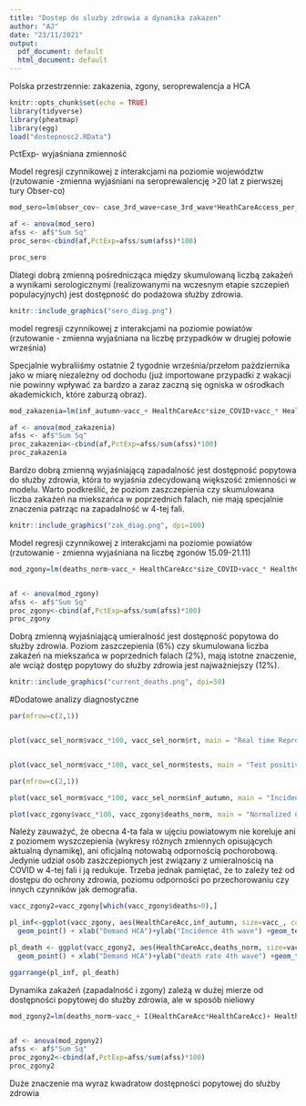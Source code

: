 ---
title: "Dostep do sluzby zdrowia a dynamika zakazen"
author: "AJ"
date: "23/11/2021"
output:
  pdf_document: default
  html_document: default
---
Polska przestrzennie: zakazenia, zgony, seroprewalencja a HCA

```{r setup, include=FALSE}
knitr::opts_chunk$set(echo = TRUE)
library(tidyverse)
library(pheatmap)
library(egg)
load("dostepnosc2.RData")

```
PctExp- wyjaśniana zmienność

Model regresji czynnikowej z interakcjami na poziomie województw (rzutowanie -zmienna wyjaśniani na seroprewalencję >20 lat z pierwszej tury Obser-co) 




```{r }
mod_sero=lm(obser_cov~ case_3rd_wave+case_3rd_wave*HeathCareAccess_per_w+HeathCareAccess_w*case_3rd_wave+case_3rd_wave*HeathCareAccess_per_w*proc_vac_full_w, data=woj_com)

af <- anova(mod_sero)
afss <- af$"Sum Sq"
proc_sero<-cbind(af,PctExp=afss/sum(afss)*100)

proc_sero

```

Dlategi dobrą zmienną pośrednicząca między skumulowaną liczbą zakażeń a wynikami serologicznymi (realizowanymi na wczesnym etapie szczepień populacyjnych) jest dostępność do podażowa służby zdrowia.
```{r}
knitr::include_graphics("sero_diag.png")
```

model regresji czynnikowej z interakcjami na poziomie powiatów (rzutowanie - zmienna wyjaśniana na liczbę przypadków w drugiej połowie września) 

Specjalnie wybraliiśmy ostatnie 2 tygodnie września/przełom pażdziernika jako w miarę niezależny od dochodu (już importowane przypadki z wakacji nie powinny wpływać za bardzo a zaraz zaczną się ogniska w ośrodkach akademickich, które zaburzą obraz).

```{r }
mod_zakazenia=lm(inf_autumn~vacc_+ HealthCareAcc*size_COVID+vacc_* HealthCareAcc*size_COVID*HealthAcc_phys, data=vacc_sel_norm)

af <- anova(mod_zakazenia)
afss <- af$"Sum Sq"
proc_zakazenia<-cbind(af,PctExp=afss/sum(afss)*100)
proc_zakazenia
```
Bardzo dobrą zmienną wyjaśniającą zapadalność jest dostępność popytowa do służby zdrowia, która to wyjaśnia zdecydowaną większość zmienności w modelu. Warto podkreślić, że poziom zaszczepienia czy skumulowana liczba zakaźeń na miekszańca w poprzednich falach, nie mają specjalnie znaczenia patrząc na zapadalność w 4-tej fali. 

```{r}
knitr::include_graphics("zak_diag.png", dpi=100)
```



Model regresji czynnikowej z interakcjami na poziomie powiatów (rzutowanie - zmienna wyjaśniana na liczbę zgonów 15.09-21.11) 

```{r }
mod_zgony=lm(deaths_norm~vacc_+ HealthCareAcc*size_COVID+vacc_* HealthCareAcc*size_COVID*HealthAcc_phys, data=vacc_zgony)


af <- anova(mod_zgony)
afss <- af$"Sum Sq"
proc_zgony<-cbind(af,PctExp=afss/sum(afss)*100)
proc_zgony
```
Dobrą zmienną wyjaśniającą umieralność jest dostępność popytowa do służby zdrowia. Poziom zaszczepienia (6%) czy skumulowana liczba zakaźeń na miekszańca w poprzednich falach (2%), mają istotne znaczenie, ale wciąż dostęp popytowy do służby zdrowia jest najważniejszy (12%).

```{r}
knitr::include_graphics("current_deaths.png", dpi=50)
```





#Dodatowe analizy diagnostyczne

```{r }

par(mfrow=c(2,1))


plot(vacc_sel_norm$vacc_*100, vacc_sel_norm$rt, main = "Real time Reproduction rate (04.10.21) vs vaccination coverage by poviats", ylab = "Rt (2-weekly window)", xlab = "% vaccination coverage", pch=16, col="green") 


plot(vacc_sel_norm$vacc_*100, vacc_sel_norm$tests, main = "Test positivity (04.10.21) vs vaccination coverage by poviats", ylab = "% of positive tests (weekly mean)", xlab = "% vaccination coverage", pch=16, col="blue") 

par(mfrow=c(2,1))

plot(vacc_sel_norm$vacc_*100, vacc_sel_norm$inf_autumn, main = "Incidence (04.10.21) vs vaccination coverage by poviats", ylab = "14day cumulative notifications per 1 000 000", xlab = "% vaccination coverage", pch=16, col="red") 

plot(vacc_zgony$vacc_*100, vacc_zgony$deaths_norm, main = "Normalized Covid deaths (15.09-21.11.21) vs vaccination coverage by poviats", ylab = "death rate 4th wave", xlab = "% vaccination coverage", pch=16, col="yellow") 


```
Należy zauważyć, że obecna 4-ta fala w ujęciu powiatowym nie koreluje
ani z poziomem wyszczepienia (wykresy różnych zmiennych opisujących aktualną dynamikę), ani oficjalną notowabą odpornością pochorobową.
Jedynie udział osób zaszczepionych jest związany z umieralnością na COVID w 4-tej fali i ją redukuje. Trzeba jednak pamiętać, że to zależy też od dostępu do ochrony zdrowia, poziomu odporności po przechorowaniu czy innych czynników jak demografia.
```{r}

vacc_zgony2=vacc_zgony[which(vacc_zgony$deaths>0),]

pl_inf<-ggplot(vacc_zgony, aes(HealthCareAcc,inf_autumn, size=vacc_, color=size_COVID)) + theme_bw()+
  geom_point() + xlab("Demand HCA")+ylab("Incidence 4th wave") +geom_text(aes(label=county),hjust=0, vjust=0, color="red", size=2)

pl_death <- ggplot(vacc_zgony2, aes(HealthCareAcc,deaths_norm, size=vacc_, color=size_COVID)) + theme_bw()+
  geom_point() + xlab("Demand HCA")+ylab("death rate 4th wave") +geom_text(aes(label=county),hjust=0, vjust=0, color="red", size=2)

ggarrange(pl_inf, pl_death)

```
Dynamika zakażeń (zapadalność i zgony) zależą w dużej mierze od dostępności popytowej do służby zdrowia, ale w sposób nieliowy

```{r}
mod_zgony2=lm(deaths_norm~vacc_+ I(HealthCareAcc*HealthCareAcc)+ HealthCareAcc*size_COVID+vacc_* HealthCareAcc*size_COVID*HealthAcc_phys, data=vacc_zgony)


af <- anova(mod_zgony2)
afss <- af$"Sum Sq"
proc_zgony2<-cbind(af,PctExp=afss/sum(afss)*100)
proc_zgony2
```
Duże znaczenie ma wyraz kwadratow dostępności popytowej do służby zdrowia

```{r}

```
